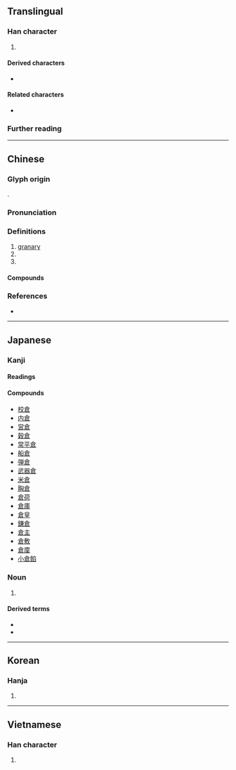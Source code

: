 {{also|仓}}
{{character info}}
==Translingual==

===Han character===
{{Han char|rn=9|rad=人|as=08|sn=10|four=80607|canj=OIAR,OMAR|ids=⿱亽⿸⿴尸一口(G),⿱亼⿸⿴尸一口(HTJKV)}}

# {{mul-shuowen radical-def|183}}

====Derived characters====
* {{l|mul|[[傖]], [[凔]], [[嗆]], [[𪤇]], [[𪦔]], [[嵢]], [[愴]], [[搶]], [[滄]], [[獊]], [[𪰻]], [[𦞛]], [[槍]], [[𣯙]], [[熗]], [[牄]], [[𤚬]], [[瑲]], [[䢢]], [[𤾙]], [[𥎄]], [[𥏲]], [[𫀞]], [[䅮]], [[𥻲]], [[𦃹]], [[𬚤]], [[艙]], [[螥]], [[𬡧]], [[謒]], [[賶]], [[𧽜]], [[蹌]], [[䤌]], [[鎗]], [[𠑐]], [[䱽]], [[𪙎]], [[創]], [[𨜾]], [[𠞴]], [[戧]], [[𠟐]], [[𠏓]], [[𠏧]], [[𩀞]], [[鶬]], [[𠑜]], [[蒼]], [[瘡]], [[𬔎]], [[篬]], [[𨶆]], [[𩮩]], [[𠥐]]}}

====Related characters====
* {{l|mul|仓}} {{q|[[Simplified Chinese]]}}

===Further reading===
{{kangxi-ws|人部/八畫}}
{{Han ref|kx=0107.140|dkj=00756|dj=0227.220|hdz=10169.150|uh=5009}}

----

==Chinese==
{{zh-forms|s=仓|alt=仺}}

===Glyph origin===
{{Han etym}}
{{Han compound|食|口|t1=food|t2=house|ls=ic}}.

===Pronunciation===
{{zh-pron
|m=cāng
|m-s=cang1
|c=cong1
|h=gd=cong1
|mn=chhng/chhong
|mn_note=chhng - vernacular, chhong - literary
|mn-t=cang1/ceng1
|mn-t_note=cang1 - literary
|mc=y
|oc=y
|cat=n
}}

===Definitions===
{{zh-hanzi}}

# [[granary]]
# {{zh-alt-form|艙}}
# {{zh-alt-form|滄}}

====Compounds====
{{zh-der|囷倉|倉房|倉廩|倉皇失措|廣惠倉|司倉|倉皇|京倉|倉廒|倉公|倉儲|四行倉庫|倉皇無措|太倉稊米|倉卒|倉容|倉庫|倉促|倒倉|太倉一粟|倉庚|倉倉皇皇|小倉山|倉庾|倉忙|冷藏倉庫|倉猝|快碼倉頡|千倉萬箱|倉租|太倉|倉神|三倉|填倉|倉頡篇|添倉|暗度陳倉|穀倉|社倉|清倉|義倉|鐮倉幕府|米爛成倉|米倉|糧倉|買空倉|貨倉|鐮倉|倉埠|大倉}}

===References===
* {{thcwd|5711}}

----

==Japanese==

===Kanji===
{{ja-kanji|grade=4|rs=人08}}

====Readings====
{{ja-readings
|goon=そう<さう
|kanon=そう<さう
|kun=くら-
}}

====Compounds====
* [[校倉]]
* [[内倉]]
* [[営倉]]
* [[穀倉]]
* [[常平倉]]
* [[船倉]]
* [[弾倉]]
* [[武器倉]]
* [[米倉]]
* [[胸倉]]
* [[倉荷]]
* [[倉庫]]
* [[倉皇]]
* [[鎌倉]]
* [[倉主]]
* [[倉敷]]
* [[倉廩]]
* [[小倉餡]]

===Noun===
{{ja-noun|くら}}
{{ja-kanjitab|くら|yomi=kun}}

# {{alternative form of|ja|蔵}}
====Derived terms====
* {{l|ja|倉出し}}
* {{l|ja|倉入れ}}

----

==Korean==

===Hanja===
{{ko-hanja|창}}

# {{rfdef|ko|sort=人08}}

----

==Vietnamese==

===Han character===
{{vi-readings|reading=[[thương]]|rs=人08}}

# {{rfdef|vi|sort=人08}}